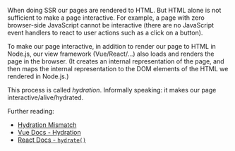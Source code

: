 When doing SSR our pages are rendered to HTML. But HTML alone is not sufficient to make a page interactive.
For example, a page with zero browser-side JavaScript cannot be interactive (there are no JavaScript event handlers to react to user actions such as a click on a button).

To make our page interactive, in addition to render our page to HTML in Node.js, our view framework (Vue/React/...) also loads and renders the page in the browser. (It creates an internal representation of the page, and then maps the internal representation to the DOM elements of the HTML we rendered in Node.js.)

This process is called *hydration*. Informally speaking: it makes our page interactive/alive/hydrated.

Further reading:
 - [Hydration Mismatch](/hydration-mismatch)
 - [Vue Docs - Hydration](https://ssr.vuejs.org/guide/hydration.html)
 - [React Docs - `hydrate()`](https://reactjs.org/docs/react-dom.html#hydrate)

